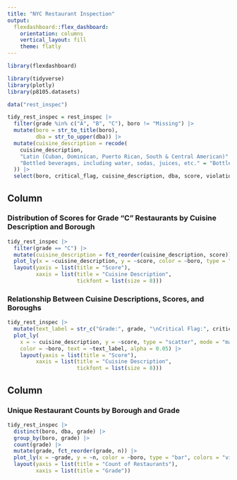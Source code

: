 ```yaml
---
title: "NYC Restaurant Inspection"
output: 
  flexdashboard::flex_dashboard:
    orientation: columns
    vertical_layout: fill
    theme: flatly
---
```


```r
library(flexdashboard)

library(tidyverse)
library(plotly)
library(p8105.datasets)
```

```r
data("rest_inspec")

tidy_rest_inspec = rest_inspec |>
  filter(grade %in% c("A", "B", "C"), boro != "Missing") |>
  mutate(boro = str_to_title(boro),
         dba = str_to_upper(dba)) |>
  mutate(cuisine_description = recode(
    cuisine_description,
    "Latin (Cuban, Dominican, Puerto Rican, South & Central American)" = "Latin",
    "Bottled beverages, including water, sodas, juices, etc." = "Bottled Beverages"
  )) |>
  select(boro, critical_flag, cuisine_description, dba, score, violation_code, zipcode, grade)
```

Column {data-width=650}
-----------------------------------------------------------------------

### Distribution of Scores for Grade "C" Restaurants by Cuisine Description and Borough

```r
tidy_rest_inspec |>
  filter(grade == "C") |>
  mutate(cuisine_description = fct_reorder(cuisine_description, score)) |>
  plot_ly(x = ~cuisine_description, y = ~score, color = ~boro, type = "box", colors = "viridis") |>
  layout(yaxis = list(title = "Score"),
         xaxis = list(title = "Cuisine Description",
                      tickfont = list(size = 8)))
```


### Relationship Between Cuisine Descriptions, Scores, and Boroughs

```r
tidy_rest_inspec |>
  mutate(text_label = str_c("Grade:", grade, "\nCritical Flag:", critical_flag)) |>
  plot_ly(
    x = ~ cuisine_description, y = ~score, type = "scatter", mode = "markers", colors = "viridis",
    color = ~boro, text = ~text_label, alpha = 0.05) |>
    layout(yaxis = list(title = "Score"),
         xaxis = list(title = "Cuisine Description",
                      tickfont = list(size = 8)))
```

Column {data-width=350}
-----------------------------------------------------------------------
### Unique Restaurant Counts by Borough and Grade

```r
tidy_rest_inspec |>
  distinct(boro, dba, grade) |>
  group_by(boro, grade) |>
  count(grade) |>
  mutate(grade, fct_reorder(grade, n)) |>
  plot_ly(x = ~grade, y = ~n, color = ~boro, type = "bar", colors = "viridis") |>
  layout(yaxis = list(title = "Count of Restaurants"),
         xaxis = list(title = "Grade"))
```

